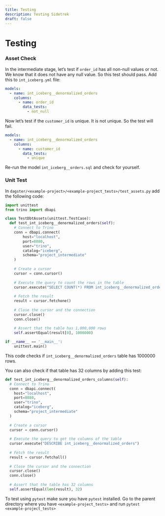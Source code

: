 ```yaml
---
title: Testing
description: Testing Sidetrek
draft: false
---
```


# Testing

### Asset Check

In the intermediate stage, let’s test if `order_id` has all non-null values or not. We know that it does not have any null value. So this test should pass. Add this to `int_iceberg.yml` file:

```yaml title="dbt/<example-project>/models/intermediate/int_iceberg.yml" {5-6} showLineNumbers
models:
  - name: int_iceberg__denormalized_orders
    columns:
      - name: order_id
        data_tests:
          - not_null
```

Now let’s test if the `customer_id` is unique. It is not unique. So the test will fail.

```yaml title="dbt/<example-project>/models/intermediate/int_iceberg.yml" {5-6} showLineNumbers
models:
  - name: int_iceberg__denormalized_orders
    columns:
      - name: customer_id
        data_tests:
          - unique
```

Re-run the model `int_iceberg__orders.sql` and check for yourself.

### Unit Test

In `dagster/<example-project>/<example-project_tests>/test_assets.py` add the following code:

```python title="dagster/<example-project>/<example-project_tests>/test_assets.py"
import unittest
from trino import dbapi

class TestDbtAssets(unittest.TestCase):
  def test_int_iceberg__denormalized_orders(self):
    # Connect to Trino
    conn = dbapi.connect(
        host="localhost",
        port=8080,
        user="trino",
        catalog="iceberg",
        schema="project_intermediate"
    )
      
    # Create a cursor
    cursor = conn.cursor()
    
    # Execute the query to count the rows in the table
    cursor.execute("SELECT COUNT(*) FROM int_iceberg__denormalized_orders")
    
    # Fetch the result
    result = cursor.fetchone()
    
    # Close the cursor and the connection
    cursor.close()
    conn.close()
    
    # Assert that the table has 1,000,000 rows
    self.assertEqual(result[0], 1000000)

if __name__ == '__main__':
    unittest.main()
```

This code checks if `int_iceberg__denormalized_orders` table has 1000000 rows.

You can also check if that table has 32 columns by adding this test:

```python title="dagster/<example-project>/<example-project_tests>/test_assets.py"
def test_int_iceberg__denormalized_orders_columns(self):
  # Connect to Trino
  conn = dbapi.connect(
    host="localhost",
    port=8080,
    user="trino",
    catalog="iceberg",
    schema="project_intermediate"
  )
  
  # Create a cursor
  cursor = conn.cursor()
  
  # Execute the query to get the columns of the table
  cursor.execute("DESCRIBE int_iceberg__denormalized_orders")
  
  # Fetch the result
  result = cursor.fetchall()
  
  # Close the cursor and the connection
  cursor.close()
  conn.close()
  
  # Assert that the table has 32 columns
  self.assertEqual(len(result), 32)
```

To test using `pytest` make sure you have `pytest` installed. Go to the parent directory where you have `<example-project_tests>` and run `pytest <example-project_tests>`
<br />